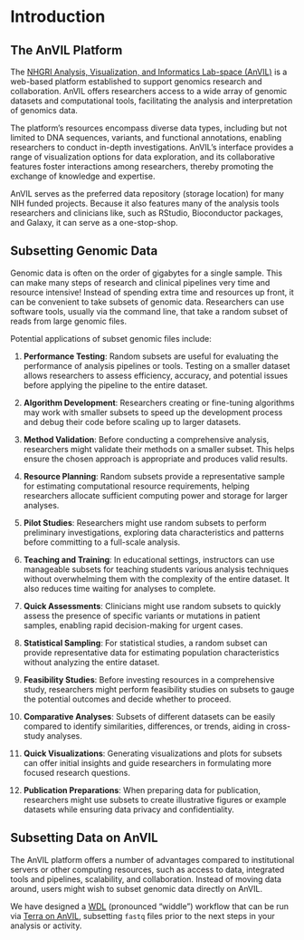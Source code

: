 # Introduction

## The AnVIL Platform

The [NHGRI Analysis, Visualization, and Informatics Lab-space (AnVIL)](https://anvilproject.org/) is a web-based platform established to support genomics research and collaboration. AnVIL offers researchers access to a wide array of genomic datasets and computational tools, facilitating the analysis and interpretation of genomics data. 

The platform's resources encompass diverse data types, including but not limited to DNA sequences, variants, and functional annotations, enabling researchers to conduct in-depth investigations. AnVIL's interface provides a range of visualization options for data exploration, and its collaborative features foster interactions among researchers, thereby promoting the exchange of knowledge and expertise.

AnVIL serves as the preferred data repository (storage location) for many NIH funded projects. Because it also features many of the analysis tools researchers and clinicians like, such as RStudio, Bioconductor packages, and Galaxy, it can serve as a one-stop-shop.

## Subsetting Genomic Data

Genomic data is often on the order of gigabytes for a single sample. This can make many steps of research and clinical pipelines very time and resource intensive! Instead of spending extra time and resources up front, it can be convenient to take subsets of genomic data. Researchers can use software tools, usually via the command line, that take a random subset of reads from large genomic files.

Potential applications of subset genomic files include:

1. **Performance Testing**: Random subsets are useful for evaluating the performance of analysis pipelines or tools. Testing on a smaller dataset allows researchers to assess efficiency, accuracy, and potential issues before applying the pipeline to the entire dataset.

2. **Algorithm Development**: Researchers creating or fine-tuning algorithms may work with smaller subsets to speed up the development process and debug their code before scaling up to larger datasets.

3. **Method Validation**: Before conducting a comprehensive analysis, researchers might validate their methods on a smaller subset. This helps ensure the chosen approach is appropriate and produces valid results.

4. **Resource Planning**: Random subsets provide a representative sample for estimating computational resource requirements, helping researchers allocate sufficient computing power and storage for larger analyses.

5. **Pilot Studies**: Researchers might use random subsets to perform preliminary investigations, exploring data characteristics and patterns before committing to a full-scale analysis.

6. **Teaching and Training**: In educational settings, instructors can use manageable subsets for teaching students various analysis techniques without overwhelming them with the complexity of the entire dataset. It also reduces time waiting for analyses to complete.

7. **Quick Assessments**: Clinicians might use random subsets to quickly assess the presence of specific variants or mutations in patient samples, enabling rapid decision-making for urgent cases.

8. **Statistical Sampling**: For statistical studies, a random subset can provide representative data for estimating population characteristics without analyzing the entire dataset.

9. **Feasibility Studies**: Before investing resources in a comprehensive study, researchers might perform feasibility studies on subsets to gauge the potential outcomes and decide whether to proceed.

10. **Comparative Analyses**: Subsets of different datasets can be easily compared to identify similarities, differences, or trends, aiding in cross-study analyses.

11. **Quick Visualizations**: Generating visualizations and plots for subsets can offer initial insights and guide researchers in formulating more focused research questions.

12. **Publication Preparations**: When preparing data for publication, researchers might use subsets to create illustrative figures or example datasets while ensuring data privacy and confidentiality.

## Subsetting Data on AnVIL

The AnVIL platform offers a number of advantages compared to institutional servers or other computing resources, such as access to data, integrated tools and pipelines, scalability, and collaboration. Instead of moving data around, users might wish to subset genomic data directly on AnVIL.

We have designed a [WDL](https://openwdl.org/) (pronounced "widdle") workflow that can be run via [Terra on AnVIL](https://anvil.terra.bio/), subsetting `fastq` files prior to the next steps in your analysis or activity.
